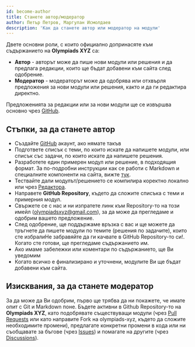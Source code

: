 ```yaml
---
id: become-author
title: Станете автор/модератор
author: Петър Петров, Маргулан Исмолдаев
description: 'Как да станете автор или модератор на модули'
---
```


Двете основни роли, с които официално допринасяте към съдържанието на **Olympiads XYZ** са:
- **Aвтор** - авторът може да пише нови модули или решения и да предлага редакции, които ще бъдат добавени към сайта след одобрение.
- **Модератор** - модераторът може да одобрява или отхвърля предложения за нови модули или решения, както и да ги редактира директно.

Предложенията за редакции или за нови модули ще се извършва основно чрез [GitHub](https://github.com).

## Стъпки, за да станете автор

- Създайте [GitHub](https://github.com/) акаунт, ако нямате такъв
- Подгответе списък с теми, по които искате да напишете модули, или списък със задачи, по които искате да напишете решения.
- Разработете един примерен модул или решение, в подходящия формат. За по-подробни инструкции как се работи с Markdown и специалните компоненти на сайта, вижте [тук](/general/editor-working-mdx).
- Тествайте дали модулът/решението се компилира коректно локално или чрез [Редактора](/editor).
- Направете **GitHub Repository**, където да сложите списъка с теми и примерния модул.
- Свържете се с нас и ни изпратете линк към Repository-то на този имейл (olympiadsxyz@gmail.com), за да може да прегледаме и одобрим вашето предложение.
- След одобрение, ще поддържаме връзка с вас и ще можете да тръгнете да пишете модули по темите (решения по задачите), които сте избрали<Asterisk >Не забравяйте да ги качвате в GitHub Repository-то си!</Asterisk >. Когато сте готови, ще прегледаме съдържанието им.
- Ако имаме забележки или коментари по съдържанието, ще Ви уведомим
- Когато всичко е финализирано и уточнени, модулите Ви ще бъдат добавени към сайта.

## Изисквания, за да станете модератор

За да може да Ви одобрим, първо ще трябва да ни покажете, че имате опит с Git и Маrkdown поне. Бъдете активни в Github Repository-то на **Olympiads XYZ**, като подобрявате съществуващи модули (чрез [Pull Requests](https://github.com/OlympiadsXYZ/olympiads-xyz/pulls) или като направите Fork на olympiads-xyz, където да сложите необходимите промени), предлагате конкретни промени в кода или ни съобщавате за бъгове (чрез [Issues](https://github.com/OlympiadsXYZ/olympiads-xyz/issues)) и помагате на другите (чрез [Discussions](https://github.com/OlympiadsXYZ/olympiads-xyz/discussions)).






